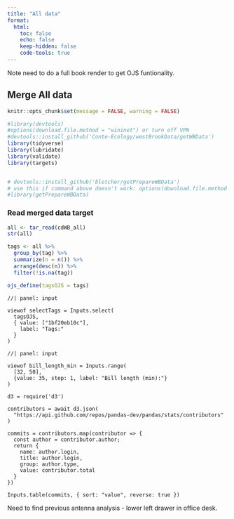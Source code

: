 ```yaml
---
title: "All data"
format:
  html:
    toc: false
    echo: false
    keep-hidden: false
    code-tools: true
---
```


Note need to do a full book render to get OJS funtionality.

## Merge All data

```r
knitr::opts_chunk$set(message = FALSE, warning = FALSE)
```

```r
#library(devtools)
#options(download.file.method = "wininet") or turn off VPN
#devtools::install_github('Conte-Ecology/westBrookData/getWBData')
library(tidyverse)
library(lubridate)
library(validate)
library(targets)


# devtools::install_github('bletcher/getPrepareWBData')
# use this if command above doesn't work: options(download.file.method = "wininet")
#library(getPrepareWBData)
```

### Read merged data target

```r

all <- tar_read(cdWB_all)
str(all)

```

```r
tags <- all %>%
  group_by(tag) %>%
  summarize(n = n()) %>%
  arrange(desc(n)) %>%
  filter(!is.na(tag))

ojs_define(tagsOJS = tags)
```

```ojs
//| panel: input

viewof selectTags = Inputs.select(
  tagsOJS, 
  { value: ["1bf20eb10c"], 
    label: "Tags:"
  }
)
```


```ojs
//| panel: input

viewof bill_length_min = Inputs.range(
  [32, 50], 
  {value: 35, step: 1, label: "Bill length (min):"}
)
```


```ojs
d3 = require('d3')

contributors = await d3.json(
  "https://api.github.com/repos/pandas-dev/pandas/stats/contributors"
)

commits = contributors.map(contributor => {
  const author = contributor.author;
  return {
    name: author.login,
    title: author.login,
    group: author.type,
    value: contributor.total
  }
})
```

```ojs
Inputs.table(commits, { sort: "value", reverse: true })
```

Need to find previous antenna analysis - lower left drawer in office desk.
